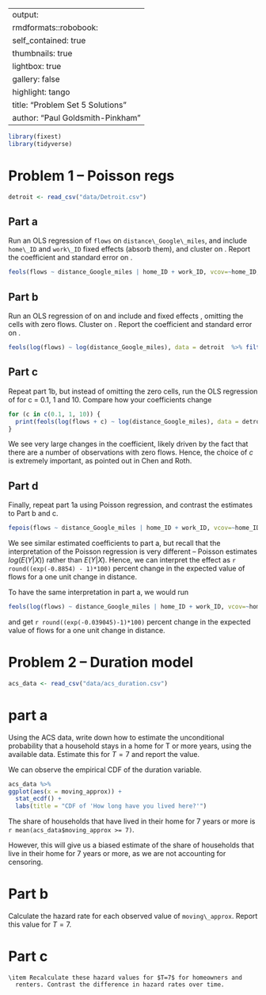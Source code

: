 
---
output:
    rmdformats::robobook:
        self_contained: true
        thumbnails: true
        lightbox: true
        gallery: false
        highlight: tango
title: "Problem Set 5 Solutions"
author: "Paul Goldsmith-Pinkham"
---


```r
library(fixest)
library(tidyverse)
```


# Problem 1 -- Poisson regs
```r
detroit <- read_csv("data/Detroit.csv")
```


## Part a 
Run an OLS regression of `flows` on
    `distance\_Google\_miles`, and include `home\_ID` and
    `work\_ID` fixed effects (absorb them), and cluster on
    \texttt{home\_ID}. Report the coefficient and standard error on
    \texttt{distance\_Google\_miles}.
```r
feols(flows ~ distance_Google_miles | home_ID + work_ID, vcov=~home_ID, data = detroit)
```


## Part b
Run an OLS regression of \texttt{log(flows)} on
    \texttt{log(distance\_Google\_miles)} and include \texttt{home\_ID}
    and \texttt{work\_ID} fixed effects , omitting the cells with zero
    flows. Cluster on \texttt{home\_ID}. Report the coefficient and
    standard error on \texttt{log(distance\_Google\_miles)}.
```r
feols(log(flows) ~ log(distance_Google_miles), data = detroit  %>% filter(flows > 0))
```

## Part c

  \item Repeat part 1b, but instead of omitting the zero cells, run
    the OLS regression of \texttt{log(c + flows)} for c = 0.1, 1 and
    10. Compare how your coefficients change
```r
for (c in c(0.1, 1, 10)) {
  print(feols(log(flows + c) ~ log(distance_Google_miles), data = detroit))
}
```

We see very large changes in the coefficient, likely driven by the fact that there are a number of observations with zero flows. Hence, the choice of $c$ is extremely important, as pointed out in Chen and Roth. 


## Part d

  \item Finally, repeat part 1a using Poisson regression, and contrast
    the estimates to Part b and c.

```r
fepois(flows ~ distance_Google_miles | home_ID + work_ID, vcov=~home_ID, data = detroit)
```
We see similar estimated coefficients to part a, but recall that the interpretation of the Poisson regression is very different -- Poisson estimates $log(E(Y|X))$ rather than $E(Y|X)$. Hence, we can interpret the effect as `r round((exp(-0.8854) - 1)*100)` percent change in the expected value of flows for a one unit change in distance.

To have the same interpretation in part a, we would run
```r
feols(log(flows) ~ distance_Google_miles | home_ID + work_ID, vcov=~home_ID, data = detroit)
```
and get `r round((exp(-0.039045)-1)*100)` percent change in the expected value of flows for a one unit change in distance.

# Problem 2 -- Duration model

```r

acs_data <- read_csv("data/acs_duration.csv")

```
# part a
Using the ACS data, write down how to estimate the unconditional probability that a household stays in a home for T or more years, using the available data. Estimate this for $T=7$ and report the value.

We can observe the empirical CDF of the duration variable. 
```r
acs_data %>% 
ggplot(aes(x = moving_approx)) + 
  stat_ecdf() + 
  labs(title = "CDF of 'How long have you lived here?'")
```

The share of households that have lived in their home for 7 years or more is `r mean(acs_data$moving_approx >= 7)`.

However, this will give us a biased estimate of the share of households that live in their home for 7 years or more, as we are not accounting for censoring. 

# Part b
Calculate the hazard rate for each observed value of
      `moving\_approx`. Report this value for $T=7$.

# Part c
    \item Recalculate these hazard values for $T=7$ for homeowners and
      renters. Contrast the difference in hazard rates over time.